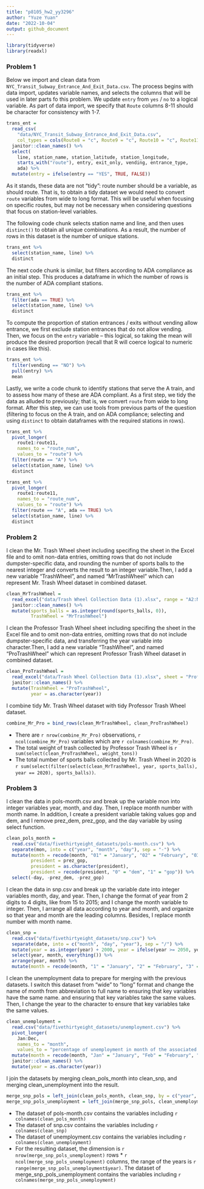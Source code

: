 ```yaml
---
title: "p8105_hw2_yy3296"
author: "Yuze Yuan"
date: "2022-10-04"
output: github_document
---
```


```r
library(tidyverse)
library(readxl)
```


### Problem 1

Below we import and clean data from `NYC_Transit_Subway_Entrance_And_Exit_Data.csv`. The process begins with data import, updates variable names, and selects the columns that will be used in later parts fo this problem. We update `entry` from `yes` / `no` to a logical variable. As part of data import, we specify that `Route` columns 8-11 should be character for consistency with 1-7.

```r
trans_ent = 
  read_csv(
    "data/NYC_Transit_Subway_Entrance_And_Exit_Data.csv",
    col_types = cols(Route8 = "c", Route9 = "c", Route10 = "c", Route11 = "c")) %>% 
  janitor::clean_names() %>% 
  select(
    line, station_name, station_latitude, station_longitude, 
    starts_with("route"), entry, exit_only, vending, entrance_type, 
    ada) %>% 
  mutate(entry = ifelse(entry == "YES", TRUE, FALSE))
```

As it stands, these data are not "tidy": route number should be a variable, as should route. That is, to obtain a tidy dataset we would need to convert `route` variables from wide to long format. This will be useful when focusing on specific routes, but may not be necessary when considering questions that focus on station-level variables. 

The following code chunk selects station name and line, and then uses `distinct()` to obtain all unique combinations. As a result, the number of rows in this dataset is the number of unique stations.

```r
trans_ent %>% 
  select(station_name, line) %>% 
  distinct
```

The next code chunk is similar, but filters according to ADA compliance as an initial step. This produces a dataframe in which the number of rows is the number of ADA compliant stations. 

```r
trans_ent %>% 
  filter(ada == TRUE) %>% 
  select(station_name, line) %>% 
  distinct
```

To compute the proportion of station entrances / exits without vending allow entrance, we first exclude station entrances that do not allow vending. Then, we focus on the `entry` variable -- this logical, so taking the mean will produce the desired proportion (recall that R will coerce logical to numeric in cases like this).

```r
trans_ent %>% 
  filter(vending == "NO") %>% 
  pull(entry) %>% 
  mean
```

Lastly, we write a code chunk to identify stations that serve the A train, and to assess how many of these are ADA compliant. As a first step, we tidy the data as alluded to previously; that is, we convert `route` from wide to long format. After this step, we can use tools from previous parts of the question (filtering to focus on the A train, and on ADA compliance; selecting and using `distinct` to obtain dataframes with the required stations in rows).

```r
trans_ent %>% 
  pivot_longer(
    route1:route11,
    names_to = "route_num",
    values_to = "route") %>% 
  filter(route == "A") %>% 
  select(station_name, line) %>% 
  distinct

trans_ent %>% 
  pivot_longer(
    route1:route11,
    names_to = "route_num",
    values_to = "route") %>% 
  filter(route == "A", ada == TRUE) %>% 
  select(station_name, line) %>% 
  distinct
```

### Problem 2

I clean the Mr. Trash Wheel sheet including specifing the sheet in the Excel file and to omit non-data entries, omitting rows that do not include dumpster-specific data, and rounding the number of sports balls to the nearest integer and converts the result to an integer variable.Then, I add a new variable "TrashWheel", and named "MrTrashWheel" which can represent Mr. Trash Wheel dataset in combined dataset. 

```r
clean_MrTrashWheel = 
  read_excel("data/Trash Wheel Collection Data (1).xlsx", range = "A2:N549") %>%
  janitor::clean_names() %>%
  mutate(sports_balls = as.integer(round(sports_balls, 0)),
         TrashWheel = "MrTrashWheel")
```

I clean the Professor Trash Wheel sheet including specifing the sheet in the Excel file and to omit non-data entries, omitting rows that do not include dumpster-specific data, and transferring the year variable into character.Then, I add a new variable "TrashWheel", and named "ProTrashWheel" which can represent Professor Trash Wheel dataset in combined dataset. 

```r
clean_ProTrashWheel = 
  read_excel("data/Trash Wheel Collection Data (1).xlsx", sheet = "Professor Trash Wheel", range = "A2:M96") %>%
  janitor::clean_names() %>%
  mutate(TrashWheel = "ProTrashWheel",
         year = as.character(year))
```

I combine tidy Mr. Trash Wheel dataset with tidy Professor Trash Wheel dataset. 

```r
combine_Mr_Pro = bind_rows(clean_MrTrashWheel, clean_ProTrashWheel)
```

* There are `r nrow(combine_Mr_Pro)` observations, `r ncol(combine_Mr_Pro)` variables which are `r colnames(combine_Mr_Pro)`. 
* The total weight of trash collected by Professor Trash Wheel is `r sum(select(clean_ProTrashWheel, weight_tons))`
* The total number of sports balls collected by Mr. Trash Wheel in 2020 is `r sum(select(filter(select(clean_MrTrashWheel, year, sports_balls), year == 2020), sports_balls))`.

### Problem 3

I clean the data in pols-month.csv and break up the variable mon into integer variables year, month, and day. Then, I replace month number with month name. In addition, I create a president variable taking values gop and dem, and I remove prez_dem, prez_gop, and the day variable by using select function.

```r
clean_pols_month = 
  read.csv("data/fivethirtyeight_datasets/pols-month.csv") %>%
  separate(mon, into = c("year", "month", "day"), sep = "-") %>%
  mutate(month = recode(month, "01" = "January", "02" = "February", "03" = "March", "04" = "April", "05" = "May", "06" = "June", "07" = "July", "08" = "August", "09" = "September", "10" = "October", "11" = "November", "12" = "December"), 
         president = prez_gop,
         president = as.character(president),
         president = recode(president, "0" = "dem", "1" = "gop")) %>%
  select(-day, -prez_dem, -prez_gop)
```

I clean the data in snp.csv and break up the variable date into integer variables month, day, and year. Then, I change the format of year from 2 digits to 4 digits, like from 15 to 2015; and I change the month variable to integer. Then, I arrange all data according to year and month, and organize so that year and month are the leading columns. Besides, I replace month number with month name.

```r
clean_snp = 
  read.csv("data/fivethirtyeight_datasets/snp.csv") %>%
  separate(date, into = c("month", "day", "year"), sep = "/") %>%
  mutate(year = as.integer(year) + 2000, year = ifelse(year >= 2050, year-100, year), month = as.integer(month)) %>%
  select(year, month, everything()) %>%
  arrange(year, month) %>%
  mutate(month = recode(month, "1" = "January", "2" = "February", "3" = "March", "4" = "April", "5" = "May", "6" = "June", "7" = "July", "8" = "August", "9" = "September", "10" = "October", "11" = "November", "12" = "December"), year = as.character(year)) 

```

I clean the unemployment data to prepare for merging with the previous datasets. I switch this dataset from “wide” to “long” format and change the name of month from abbreviation to full name to ensuring that key variables have the same name. and ensuring that key variables take the same values. Then, I change the year to the character to ensure that key variables take the same values.

```r
clean_unemployment = 
  read.csv("data/fivethirtyeight_datasets/unemployment.csv") %>%
  pivot_longer(
    Jan:Dec,
    names_to = "month", 
    values_to = "percentage of unemployment in month of the associated year") %>%
  mutate(month = recode(month, "Jan" = "January", "Feb" = "February", "Mar" = "March", "Apr" = "April", "May" = "May", "Jun" = "June", "Jul" = "July", "Aug" = "August", "Sep" = "September", "Oct" = "October", "Nov" = "November", "Dec" = "December")) %>%
  janitor::clean_names() %>%
  mutate(year = as.character(year))
```

I join the datasets by merging clean_pols_month into clean_snp, and merging clean_unemployment into the result.

```r
merge_snp_pols = left_join(clean_pols_month, clean_snp, by = c("year", "month"))
merge_snp_pols_unemployment = left_join(merge_snp_pols, clean_unemployment, by = c("year", "month"))
```

* The dataset of pols-month.csv contains the variables including `r colnames(clean_pols_month)`
* The dataset of snp.csv contains the variables including `r colnames(clean_snp)`
* The dataset of unemployment.csv contains the variables including `r colnames(clean_unemployment)`
* For the resulting dataset, the dimension is `r nrow(merge_snp_pols_unemployment)` rows * `r ncol(merge_snp_pols_unemployment)` columns, the range of the years is `r range(merge_snp_pols_unemployment$year)`. The dataset of merge_snp_pols_unemployment contains the variables including `r colnames(merge_snp_pols_unemployment)`
